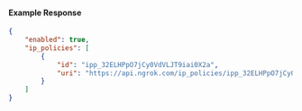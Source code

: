 #### Example Response

```json
{
	"enabled": true,
	"ip_policies": [
		{
			"id": "ipp_32ELHPpO7jCy0VdVLJT9iai0X2a",
			"uri": "https://api.ngrok.com/ip_policies/ipp_32ELHPpO7jCy0VdVLJT9iai0X2a"
		}
	]
}
```
